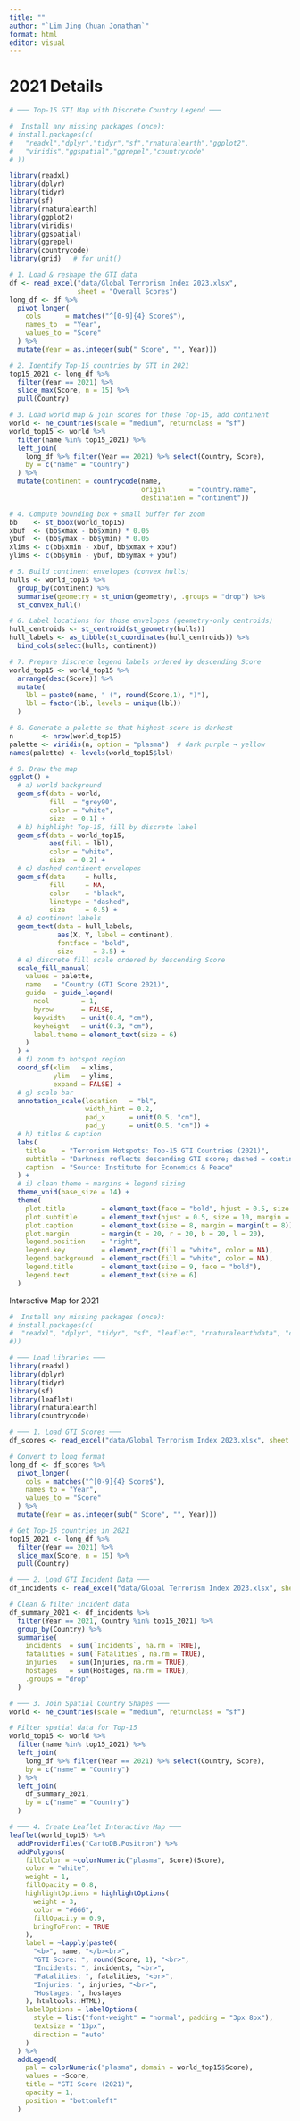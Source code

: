 ```yaml
---
title: ""
author: "`Lim Jing Chuan Jonathan`"
format: html
editor: visual
---
```


# 2021 Details

```r
# ─── Top-15 GTI Map with Discrete Country Legend ───

#  Install any missing packages (once):
# install.packages(c(
#   "readxl","dplyr","tidyr","sf","rnaturalearth","ggplot2",
#   "viridis","ggspatial","ggrepel","countrycode"
# ))

library(readxl)
library(dplyr)
library(tidyr)
library(sf)
library(rnaturalearth)
library(ggplot2)
library(viridis)
library(ggspatial)
library(ggrepel)
library(countrycode)
library(grid)   # for unit()

# 1. Load & reshape the GTI data
df <- read_excel("data/Global Terrorism Index 2023.xlsx",
                 sheet = "Overall Scores")
long_df <- df %>%
  pivot_longer(
    cols      = matches("^[0-9]{4} Score$"),
    names_to  = "Year",
    values_to = "Score"
  ) %>%
  mutate(Year = as.integer(sub(" Score", "", Year)))

# 2. Identify Top-15 countries by GTI in 2021
top15_2021 <- long_df %>%
  filter(Year == 2021) %>%
  slice_max(Score, n = 15) %>%
  pull(Country)

# 3. Load world map & join scores for those Top-15, add continent
world <- ne_countries(scale = "medium", returnclass = "sf")
world_top15 <- world %>%
  filter(name %in% top15_2021) %>%
  left_join(
    long_df %>% filter(Year == 2021) %>% select(Country, Score),
    by = c("name" = "Country")
  ) %>%
  mutate(continent = countrycode(name,
                                 origin      = "country.name",
                                 destination = "continent"))

# 4. Compute bounding box + small buffer for zoom
bb    <- st_bbox(world_top15)
xbuf  <- (bb$xmax - bb$xmin) * 0.05
ybuf  <- (bb$ymax - bb$ymin) * 0.05
xlims <- c(bb$xmin - xbuf, bb$xmax + xbuf)
ylims <- c(bb$ymin - ybuf, bb$ymax + ybuf)

# 5. Build continent envelopes (convex hulls)
hulls <- world_top15 %>%
  group_by(continent) %>%
  summarise(geometry = st_union(geometry), .groups = "drop") %>%
  st_convex_hull()

# 6. Label locations for those envelopes (geometry-only centroids)
hull_centroids <- st_centroid(st_geometry(hulls))
hull_labels <- as_tibble(st_coordinates(hull_centroids)) %>%
  bind_cols(select(hulls, continent))

# 7. Prepare discrete legend labels ordered by descending Score
world_top15 <- world_top15 %>%
  arrange(desc(Score)) %>%
  mutate(
    lbl = paste0(name, " (", round(Score,1), ")"),
    lbl = factor(lbl, levels = unique(lbl))
  )

# 8. Generate a palette so that highest-score is darkest
n       <- nrow(world_top15)
palette <- viridis(n, option = "plasma")  # dark purple → yellow
names(palette) <- levels(world_top15$lbl)

# 9. Draw the map
ggplot() +
  # a) world background
  geom_sf(data = world,
          fill  = "grey90",
          color = "white",
          size  = 0.1) +
  # b) highlight Top-15, fill by discrete label
  geom_sf(data = world_top15,
          aes(fill = lbl),
          color = "white",
          size  = 0.2) +
  # c) dashed continent envelopes
  geom_sf(data     = hulls,
          fill     = NA,
          color    = "black",
          linetype = "dashed",
          size     = 0.5) +
  # d) continent labels
  geom_text(data = hull_labels,
            aes(X, Y, label = continent),
            fontface = "bold",
            size     = 3.5) +
  # e) discrete fill scale ordered by descending Score
  scale_fill_manual(
    values = palette,
    name   = "Country (GTI Score 2021)",
    guide  = guide_legend(
      ncol        = 1,
      byrow       = FALSE,
      keywidth    = unit(0.4, "cm"),
      keyheight   = unit(0.3, "cm"),
      label.theme = element_text(size = 6)
    )
  ) +
  # f) zoom to hotspot region
  coord_sf(xlim   = xlims,
           ylim   = ylims,
           expand = FALSE) +
  # g) scale bar
  annotation_scale(location   = "bl",
                   width_hint = 0.2,
                   pad_x      = unit(0.5, "cm"),
                   pad_y      = unit(0.5, "cm")) +
  # h) titles & caption
  labs(
    title    = "Terrorism Hotspots: Top-15 GTI Countries (2021)",
    subtitle = "Darkness reflects descending GTI score; dashed = continental groups",
    caption  = "Source: Institute for Economics & Peace"
  ) +
  # i) clean theme + margins + legend sizing
  theme_void(base_size = 14) +
  theme(
    plot.title         = element_text(face = "bold", hjust = 0.5, size = 16, margin = margin(b = 4)),
    plot.subtitle      = element_text(hjust = 0.5, size = 10, margin = margin(b = 8)),
    plot.caption       = element_text(size = 8, margin = margin(t = 8)),
    plot.margin        = margin(t = 20, r = 20, b = 20, l = 20),
    legend.position    = "right",
    legend.key         = element_rect(fill = "white", color = NA),
    legend.background  = element_rect(fill = "white", color = NA),
    legend.title       = element_text(size = 9, face = "bold"),
    legend.text        = element_text(size = 6)
  )
```

Interactive Map for 2021

```r
#  Install any missing packages (once):
# install.packages(c(
#  "readxl", "dplyr", "tidyr", "sf", "leaflet", "rnaturalearthdata", "countrycode"
#))

# ─── Load Libraries ───
library(readxl)
library(dplyr)
library(tidyr)
library(sf)
library(leaflet)
library(rnaturalearth)
library(countrycode)

# ─── 1. Load GTI Scores ───
df_scores <- read_excel("data/Global Terrorism Index 2023.xlsx", sheet = "Overall Scores")

# Convert to long format
long_df <- df_scores %>%
  pivot_longer(
    cols = matches("^[0-9]{4} Score$"),
    names_to = "Year",
    values_to = "Score"
  ) %>%
  mutate(Year = as.integer(sub(" Score", "", Year)))

# Get Top-15 countries in 2021
top15_2021 <- long_df %>%
  filter(Year == 2021) %>%
  slice_max(Score, n = 15) %>%
  pull(Country)

# ─── 2. Load GTI Incident Data ───
df_incidents <- read_excel("data/Global Terrorism Index 2023.xlsx", sheet = "Combined raw")

# Clean & filter incident data
df_summary_2021 <- df_incidents %>%
  filter(Year == 2021, Country %in% top15_2021) %>%
  group_by(Country) %>%
  summarise(
    incidents  = sum(`Incidents`, na.rm = TRUE),
    fatalities = sum(`Fatalities`, na.rm = TRUE),
    injuries   = sum(Injuries, na.rm = TRUE),
    hostages   = sum(Hostages, na.rm = TRUE),
    .groups = "drop"
  )

# ─── 3. Join Spatial Country Shapes ───
world <- ne_countries(scale = "medium", returnclass = "sf")

# Filter spatial data for Top-15
world_top15 <- world %>%
  filter(name %in% top15_2021) %>%
  left_join(
    long_df %>% filter(Year == 2021) %>% select(Country, Score),
    by = c("name" = "Country")
  ) %>%
  left_join(
    df_summary_2021,
    by = c("name" = "Country")
  )

# ─── 4. Create Leaflet Interactive Map ───
leaflet(world_top15) %>%
  addProviderTiles("CartoDB.Positron") %>%
  addPolygons(
    fillColor = ~colorNumeric("plasma", Score)(Score),
    color = "white",
    weight = 1,
    fillOpacity = 0.8,
    highlightOptions = highlightOptions(
      weight = 3,
      color = "#666",
      fillOpacity = 0.9,
      bringToFront = TRUE
    ),
    label = ~lapply(paste0(
      "<b>", name, "</b><br>",
      "GTI Score: ", round(Score, 1), "<br>",
      "Incidents: ", incidents, "<br>",
      "Fatalities: ", fatalities, "<br>",
      "Injuries: ", injuries, "<br>",
      "Hostages: ", hostages
    ), htmltools::HTML),
    labelOptions = labelOptions(
      style = list("font-weight" = "normal", padding = "3px 8px"),
      textsize = "13px",
      direction = "auto"
    )
  ) %>%
  addLegend(
    pal = colorNumeric("plasma", domain = world_top15$Score),
    values = ~Score,
    title = "GTI Score (2021)",
    opacity = 1,
    position = "bottomleft"
  )
```
